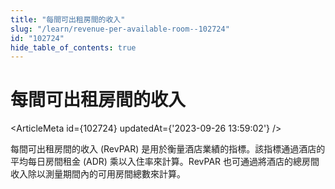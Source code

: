 ```yaml
---
title: "每間可出租房間的收入"
slug: "/learn/revenue-per-available-room--102724"
id: "102724"
hide_table_of_contents: true
---
```



# 每間可出租房間的收入

<ArticleMeta id={102724} updatedAt={'2023-09-26 13:59:02'} />
<div className='border-solid border-b border-t-0 my-4 border-[var(--ifm-color-gray-300)]' />

每間可出租房間的收入 (RevPAR) 是用於衡量酒店業績的指標。該指標通過酒店的平均每日房間租金 (ADR) 乘以入住率來計算。RevPAR 也可通過將酒店的總房間收入除以測量期間內的可用房間總數來計算。
